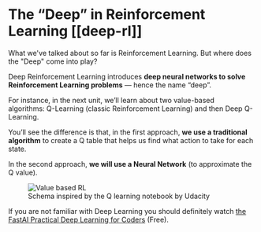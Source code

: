 # The “Deep” in Reinforcement Learning [[deep-rl]]

<Tip>
What we've talked about so far is Reinforcement Learning. But where does the "Deep" come into play?
</Tip>

Deep Reinforcement Learning introduces **deep neural networks to solve Reinforcement Learning problems** — hence the name “deep”.

For instance, in the next unit, we’ll learn about two value-based algorithms: Q-Learning (classic Reinforcement Learning) and then Deep Q-Learning.

You’ll see the difference is that, in the first approach, **we use a traditional algorithm** to create a Q table that helps us find what action to take for each state.

In the second approach, **we will use a Neural Network** (to approximate the Q value).

<figure>
<img src="https://huggingface.co/datasets/huggingface-deep-rl-course/course-images/resolve/main/en/unit1/deep.jpg" alt="Value based RL"/>
<figcaption>Schema inspired by the Q learning notebook by Udacity
</figcaption>
</figure>

If you are not familiar with Deep Learning you should definitely watch [the FastAI Practical Deep Learning for Coders](https://course.fast.ai) (Free).
